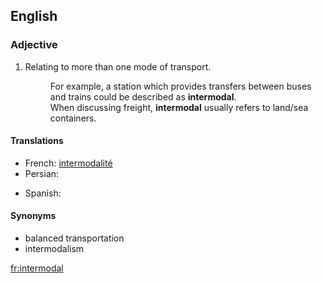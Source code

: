 ==English==
{{wikipedia}}

===Adjective===
{{en-adj}}

# Relating to more than one mode of transport.
#: For example, a station which provides transfers between buses and trains could be described as '''intermodal'''.
#: When discussing freight, '''intermodal''' usually refers to land/sea containers.

====Translations====
{{trans-top|Relating to more than one mode of transport}}
* French: [[intermodalité]] {{f}}
* Persian: {{t+|fa|ایستگاه‌های چندگانه|xs=Persian}}
{{trans-mid}}
* Spanish: {{t-|es|intermodal}}
{{trans-bottom}}

====Synonyms====
* balanced transportation
* intermodalism

[[fr:intermodal]]